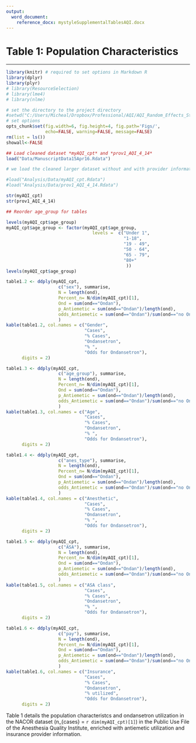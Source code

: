```yaml
---
output:
  word_document:
    reference_docx: mystyleSupplementalTablesAQI.docx
---
```


# Table 1: Population Characteristics

---

```r
library(knitr) # required to set options in Markdown R
library(dplyr)
library(plyr)
# library(ResourceSelection)
# library(lme4)
# library(nlme)
```



```r

# set the directory to the project directory
#setwd("C:/Users/Micheal/Dropbox/Professional/AQI/AQI_Random_Effects_Stan/AQI_Analysis")
# set options
opts_chunk$set(fig.width=6, fig.height=4, fig.path='Figs/',
               echo=FALSE, warning=FALSE, message=FALSE)
rm(list = ls())
showall<-FALSE
```


```r


## Load cleaned dataset *myAQI_cpt* and *prov1_AQI_4_14*
load("Data/ManuscriptData15Apr16.Rdata")

# we load the cleaned larger dataset without and with provider information *myAQI_cpt.Rdata*, *prov1_AQI_4_14*, which we generated in *import_AQI_14Jul2015.Rmd*   

#load("Analysis/Data/myAQI_cpt.Rdata")
#load("Analysis/Data/prov1_AQI_4_14.Rdata")
```

```r
str(myAQI_cpt)
str(prov1_AQI_4_14)
```


```r
## Reorder age_group for tables

levels(myAQI_cpt$age_group)
myAQI_cpt$age_group <- factor(myAQI_cpt$age_group, 
                                 levels =  c("Under 1",
                                             "1-18",
                                             "19 - 49", 
                                             "50 - 64", 
                                             "65 - 79",
                                             "80+"
                                              ))
levels(myAQI_cpt$age_group)
```


```r
table1.2 <- ddply(myAQI_cpt, 
                    c("sex"), summarise,
                    N = length(ond),
                    Percent_n= N/dim(myAQI_cpt)[1],
                    Ond = sum(ond=="Ondan"),
                    p_Antiemetic = sum(ond=="Ondan")/length(ond),
                    odds_Antiemetic = sum(ond=="Ondan")/sum(ond=="no Ondan")
                    )
kable(table1.2, col.names = c("Gender",
                              "Cases",
                              "% Cases",
                              "Ondansetron",
                              "% ",
                              "Odds for Ondansetron"), 
      digits = 2)
```


```r

table1.3 <- ddply(myAQI_cpt, 
                    c("age_group"), summarise,
                    N = length(ond),
                    Percent_n= N/dim(myAQI_cpt)[1],
                    Ond = sum(ond=="Ondan"),
                    p_Antiemetic = sum(ond=="Ondan")/length(ond),
                    odds_Antiemetic = sum(ond=="Ondan")/sum(ond=="no Ondan")
                    )
kable(table1.3, col.names = c("Age",
                              "Cases",
                              "% Cases",
                              "Ondansetron",
                              "% ",
                              "Odds for Ondansetron"), 
      digits = 2)
```

```r
table1.4 <- ddply(myAQI_cpt, 
                    c("anes_type"), summarise,
                    N = length(ond),
                    Percent_n= N/dim(myAQI_cpt)[1],
                    Ond = sum(ond=="Ondan"),
                    p_Antiemetic = sum(ond=="Ondan")/length(ond),
                    odds_Antiemetic = sum(ond=="Ondan")/sum(ond=="no Ondan")
                    )
kable(table1.4, col.names = c("Anesthetic",
                              "Cases",
                              "% Cases",
                              "Ondansetron",
                              "% ",
                              "Odds for Ondansetron"), 
      digits = 2)
```


```r
table1.5 <- ddply(myAQI_cpt, 
                    c("ASA"), summarise,
                    N = length(ond),
                    Percent_n= N/dim(myAQI_cpt)[1],
                    Ond = sum(ond=="Ondan"),
                    p_Antiemetic = sum(ond=="Ondan")/length(ond),
                    odds_Antiemetic = sum(ond=="Ondan")/sum(ond=="no Ondan")
                    )
kable(table1.5, col.names = c("ASA class",
                              "Cases",
                              "% Cases",
                              "Ondansetron",
                              "% ",
                              "Odds for Ondansetron"), 
      digits = 2)
```


```r
table1.6 <- ddply(myAQI_cpt, 
                    c("pay"), summarise,
                    N = length(ond),
                    Percent_n= N/dim(myAQI_cpt)[1],
                    Ond = sum(ond=="Ondan"),
                    p_Antiemetic = sum(ond=="Ondan")/length(ond),
                    odds_Antiemetic = sum(ond=="Ondan")/sum(ond=="no Ondan")
                    )
kable(table1.6, col.names = c("Insurance",
                              "Cases",
                              "% Cases",
                              "Ondansetron",
                              "% utilized",
                              "Odds for Ondansetron"), 
      digits = 2)
```

Table 1 details the population characteristcs and ondansetron utilization in the NACOR dataset (n_{cases} = `r dim(myAQI_cpt)[1]`) in  the Public Use File of the Anesthesia Quality Institute, enriched with antiemetic utilization and insurance provider information.